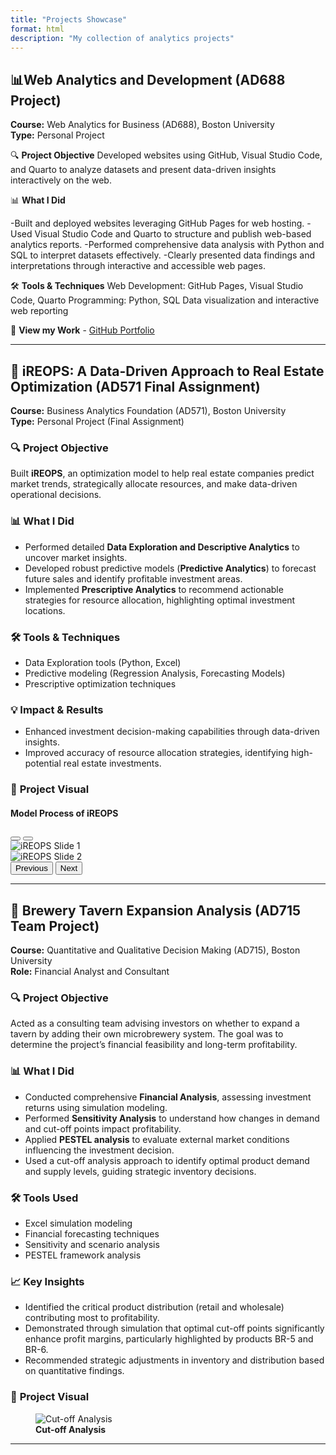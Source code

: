 ```yaml
---
title: "Projects Showcase"
format: html
description: "My collection of analytics projects"
---
```




## 📊**Web Analytics and Development (AD688 Project)**


**Course:** Web Analytics for Business (AD688), Boston University  
**Type:** Personal Project

🔍 **Project Objective**
Developed websites using GitHub, Visual Studio Code, and Quarto to analyze datasets and present data-driven insights interactively on the web.

📊 **What I Did**

-Built and deployed websites leveraging GitHub Pages for web hosting.
-Used Visual Studio Code and Quarto to structure and publish web-based analytics reports.
-Performed comprehensive data analysis with Python and SQL to interpret datasets effectively.
-Clearly presented data findings and interpretations through interactive and accessible web pages.

🛠️ **Tools & Techniques**
Web Development: GitHub Pages, Visual Studio Code, Quarto
Programming: Python, SQL
Data visualization and interactive web reporting

🔗 **View my Work**
- [GitHub Portfolio](https://github.com/CassieLu0)

-----

## 🏢 **iREOPS: A Data-Driven Approach to Real Estate Optimization (AD571 Final Assignment)**

**Course:** Business Analytics Foundation (AD571), Boston University  
**Type:** Personal Project (Final Assignment)

### 🔍 **Project Objective**
Built **iREOPS**, an optimization model to help real estate companies predict market trends, strategically allocate resources, and make data-driven operational decisions.

### 📊 **What I Did**
- Performed detailed **Data Exploration and Descriptive Analytics** to uncover market insights.
- Developed robust predictive models (**Predictive Analytics**) to forecast future sales and identify profitable investment areas.
- Implemented **Prescriptive Analytics** to recommend actionable strategies for resource allocation, highlighting optimal investment locations.

### 🛠️ **Tools & Techniques**
- Data Exploration tools (Python, Excel)
- Predictive modeling (Regression Analysis, Forecasting Models)
- Prescriptive optimization techniques

### 💡 **Impact & Results**
- Enhanced investment decision-making capabilities through data-driven insights.
- Improved accuracy of resource allocation strategies, identifying high-potential real estate investments.

### 📸 **Project Visual**

#### **Model Process of iREOPS**

```{=html}

<div id="carouselExampleIndicators" class="carousel slide" data-bs-ride="carousel" style="max-width: 800px; margin: auto;">
  <div class="carousel-indicators">
    <button type="button" data-bs-target="#carouselExampleIndicators" data-bs-slide-to="0" class="active" aria-current="true" aria-label="Slide 1"></button>
    <button type="button" data-bs-target="#carouselExampleIndicators" data-bs-slide-to="1" aria-label="Slide 2"></button>
  </div>
  <div class="carousel-inner">
    <div class="carousel-item active">
      <img src="iREOPS_Process1.png" class="d-block w-100" alt="iREOPS Slide 1">
    </div>
    <div class="carousel-item">
      <img src="iREOPS_Process2.png" class="d-block w-100" alt="iREOPS Slide 2">
    </div>
  </div>
  <button class="carousel-control-prev" type="button" data-bs-target="#carouselExampleIndicators" data-bs-slide="prev">
    <span class="carousel-control-prev-icon" aria-hidden="true"></span>
    <span class="visually-hidden">Previous</span>
  </button>
  <button class="carousel-control-next" type="button" data-bs-target="#carouselExampleIndicators" data-bs-slide="next">
    <span class="carousel-control-next-icon" aria-hidden="true"></span>
    <span class="visually-hidden">Next</span>
  </button>
</div>


```
-----

## 🍺 **Brewery Tavern Expansion Analysis (AD715 Team Project)**

**Course:** Quantitative and Qualitative Decision Making (AD715), Boston University  
**Role:** Financial Analyst and Consultant

### 🔍 **Project Objective**
Acted as a consulting team advising investors on whether to expand a tavern by adding their own microbrewery system. The goal was to determine the project's financial feasibility and long-term profitability.

### 📊 **What I Did**
- Conducted comprehensive **Financial Analysis**, assessing investment returns using simulation modeling.
- Performed **Sensitivity Analysis** to understand how changes in demand and cut-off points impact profitability.
- Applied **PESTEL analysis** to evaluate external market conditions influencing the investment decision.
- Used a cut-off analysis approach to identify optimal product demand and supply levels, guiding strategic inventory decisions.

### 🛠️ **Tools Used**
- Excel simulation modeling
- Financial forecasting techniques
- Sensitivity and scenario analysis
- PESTEL framework analysis

### 📈 **Key Insights**
- Identified the critical product distribution (retail and wholesale) contributing most to profitability.
- Demonstrated through simulation that optimal cut-off points significantly enhance profit margins, particularly highlighted by products BR-5 and BR-6.
- Recommended strategic adjustments in inventory and distribution based on quantitative findings.

### 📸 **Project Visual**
![**Cut-off Analysis**](CutOffAnalysis.png)

-----

